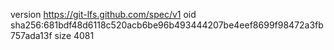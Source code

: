 version https://git-lfs.github.com/spec/v1
oid sha256:681bdf48d6118c520acb6be96b493444207be4eef8699f98472a3fb757ada13f
size 4081
